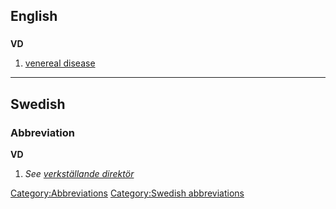 ==English==
==={{initialism}}===
'''VD'''

#[[venereal disease]]

----

==Swedish==
===Abbreviation===
'''VD'''
#''See [[verkställande direktör]]''

[[Category:Abbreviations]] [[Category:Swedish abbreviations]]